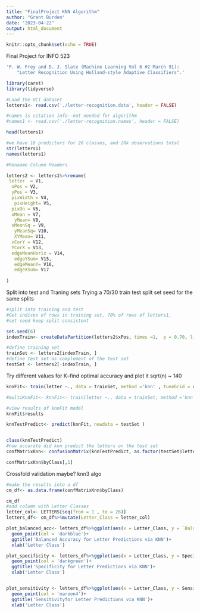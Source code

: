 ```yaml
---
title: "FinalProject KNN Algorithm"
author: "Grant Burden"
date: "2023-04-22"
output: html_document
---
```


```r
knitr::opts_chunk$set(echo = TRUE)
```

Final Project for INFO 523

```r
'P. W. Frey and D. J. Slate (Machine Learning Vol 6 #2 March 91):
	"Letter Recognition Using Holland-style Adaptive Classifiers".'

```

```r
library(caret)
library(tidyverse)

```

```r
#Load the UCi dataset
letters1<- read.csv('./letter-recognition.data', header = FALSE)

#names is citation info--not needed for algorithm
#names1 <- read.csv('./letter-recognition.names', header = FALSE)

head(letters1)

#we have 16 predictors for 26 classes, and 20k observations total
str(letters1)
names(letters1)

#Renaame Column Headers

letters2 <- letters1%>%rename(
 letter  = V1,
  xPos = V2,
  yPos = V3,
  pixWidth = V4,
   pixHeight= V5,
  pixOn = V6,
  xMean = V7,
   yMean= V8,
  xMeanSq = V9,
   yMeanSq= V10,
   XYMean= V11,
  xCorY = V12,
  YCorX = V13,
  edgeMeanHoriz = V14,
   edgeYSum= V15,
   edgeMeanY= V16,
   edgeXSum= V17
   
) 


```
Split into test and Traning sets
Trying a 70/30 train test split
set seed for the same splits

```r
#split into training and test
#Get indices of rows in training set, 70% of rows of letters1, 
#set seed keep split consistent

set.seed(6)
indexTrain<- createDataPartition(letters2$xPos, times =1,  p = 0.70, list = FALSE)

#define training set
trainSet <- letters2[indexTrain, ]
#define test set as complement of the test set
testSet <- letters2[-indexTrain, ]


```
Try different values for K--find optimal accuracy and plot it
sqrt(n) ~ 140

```r
knnFit<- train(letter ~., data = trainSet, method ='knn' , tuneGrid = data.frame( k = c(141)))

#multiKnnFit<- knnFit<- train(letter ~., data = trainSet, method ='knn' , tuneGrid = data.frame( k = seq(141, 200,2)))

#view results of knnFit model
knnFit$results

knnTestPredict<- predict(knnFit, newdata = testSet )


class(knnTestPredict)
#how accurate did knn predict the letters on the test set
confMatrixKnn<- confusionMatrix(knnTestPredict, as.factor(testSet$letter))

confMatrixKnn$byClass[,1]

```

Crossfold validation maybe?
knn3 algo

```r
#make the results into a df
cm_df<- as.data.frame(confMatrixKnn$byClass)

cm_df
#add column with Letter Classes
letter_col<- LETTERS[seq(from = 1 , to = 26)]
letters_df<- cm_df%>%mutate(Letter_Class = letter_col)

plot_balanced_acc<- letters_df%>%ggplot(aes(x = Letter_Class, y = `Balanced Accuracy` ))+
  geom_point(col = 'darkblue')+
  ggtitle('Balanced Accuracy for Letter Predictions via KNN')+
  xlab('Letter Class')

plot_specificity <- letters_df%>%ggplot(aes(x = Letter_Class, y = Specificity ))+
  geom_point(col = 'darkgreen')+
  ggtitle('Specificity for Letter Predictions via KNN')+
  xlab('Letter Class')


plot_sensitivity <- letters_df%>%ggplot(aes(x = Letter_Class, y = Sensitivity))+
  geom_point(col = 'maroon4')+
  ggtitle('Sensitivityfor Letter Predictions via KNN')+
  xlab('Letter Class')
```

